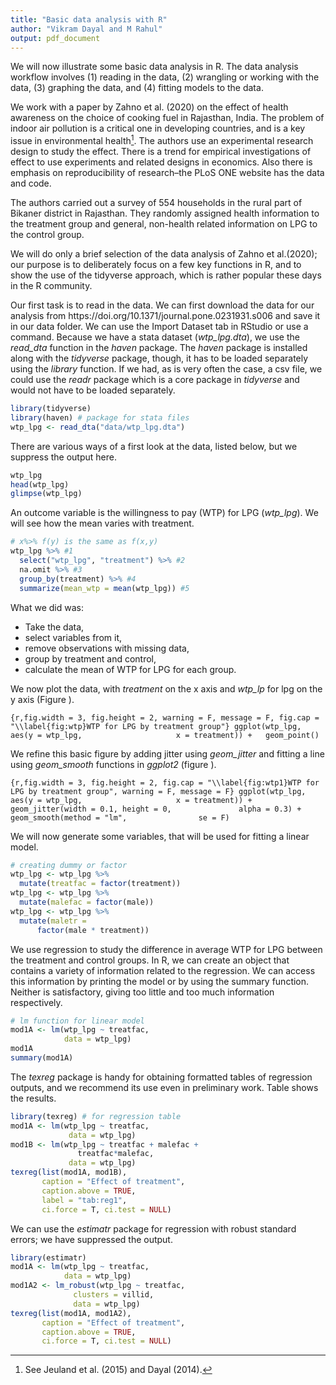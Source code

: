 ```yaml
---
title: "Basic data analysis with R"
author: "Vikram Dayal and M Rahul"
output: pdf_document
---
```



We will now illustrate some basic data analysis in R. The data analysis workflow involves (1) reading in the data, (2) wrangling or working with the data, (3) graphing the data, and (4) fitting models to the data. 

We work with a paper by Zahno et al. (2020) on the effect of health awareness on the choice of cooking fuel in Rajasthan, India. The problem of indoor air pollution is a critical one in developing countries, and is a key issue in environmental health^[See Jeuland et al. (2015) and Dayal (2014).]. The authors use an experimental research design to study the effect. There is a trend for empirical investigations of effect to use experiments and related designs in economics. Also there is emphasis on reproducibility of research--the PLoS ONE website has the data and code. 

The authors carried out a survey of 554 households in the rural part of Bikaner district in Rajasthan. They randomly assigned health information to the treatment group and general, non-health related information on LPG to the control group.

We will do only a brief selection of the data analysis of Zahno et al.(2020); our purpose is to deliberately focus on a few key functions in R, and to show the use of the tidyverse approach, which is rather popular these days in the R community. 

Our first task is to read in the data. We can first download the data for our analysis from https://doi.org/10.1371/journal.pone.0231931.s006 and save it in our data folder. We can use the Import Dataset tab in RStudio or use a command. Because we have a stata dataset (*wtp_lpg.dta*), we use the *read_dta* function in the *haven* package. The *haven* package is installed along with the *tidyverse* package, though, it has to be loaded separately using the *library* function. If we had, as is very often the case, a csv file, we could use the *readr* package which is a core package in *tidyverse* and would not have to be loaded separately. 

```r
library(tidyverse)
library(haven) # package for stata files
wtp_lpg <- read_dta("data/wtp_lpg.dta")
```


There are various ways of a first look at the data, listed below, but we suppress the output here.  

```r
wtp_lpg
head(wtp_lpg)
glimpse(wtp_lpg)
```

An outcome variable is the willingness to pay (WTP) for LPG (*wtp_lpg*). We will see how the mean varies with treatment. 

```r
# x%>% f(y) is the same as f(x,y)
wtp_lpg %>% #1
  select("wtp_lpg", "treatment") %>% #2
  na.omit %>% #3
  group_by(treatment) %>% #4
  summarize(mean_wtp = mean(wtp_lpg)) #5
```

What we did was:

 * Take the data,
 * select variables from it,
 * remove observations with missing data,
 * group by treatment and control,
 * calculate the mean of WTP for LPG for each group. 

We now plot the data, with *treatment* on the x axis and *wtp_lp* for lpg on the y axis (Figure \ref{fig:wtp}). 

```{r,fig.width = 3, fig.height = 2, warning = F, message = F, fig.cap = "\\label{fig:wtp}WTP for LPG by treatment group"}
ggplot(wtp_lpg, aes(y = wtp_lpg,
                    x = treatment)) +
  geom_point()
```


We refine this basic figure  by adding jitter using *geom_jitter* and fitting a line using *geom_smooth* functions in *ggplot2* (figure \ref{fig:wtp1}).

```{r,fig.width = 3, fig.height = 2, fig.cap = "\\label{fig:wtp1}WTP for LPG by treatment group", warning = F, message = F}
ggplot(wtp_lpg, aes(y = wtp_lpg,
                    x = treatment)) +
  geom_jitter(width = 0.1, height = 0,
              alpha = 0.3) +
  geom_smooth(method = "lm", 
              se = F) 
```


We will now generate some variables, that will be used for fitting a linear model. 

```r
# creating dummy or factor
wtp_lpg <- wtp_lpg %>%
  mutate(treatfac = factor(treatment))
wtp_lpg <- wtp_lpg %>%
  mutate(malefac = factor(male))
wtp_lpg <- wtp_lpg %>%
  mutate(maletr = 
      factor(male * treatment))
```

We use regression to study the difference in average WTP for LPG between the treatment and control groups. In R, we can create an object that contains a variety of information related to the regression. We can access this information by printing the model or by using the summary function. Neither is satisfactory, giving too little and too much information respectively. 

```r
# lm function for linear model
mod1A <- lm(wtp_lpg ~ treatfac,
            data = wtp_lpg)
mod1A
summary(mod1A)
```

The *texreg* package is handy for obtaining formatted tables of regression outputs, and we recommend its use even in preliminary work. Table \ref{tab:reg1} shows the results. 

```r
library(texreg) # for regression table
mod1A <- lm(wtp_lpg ~ treatfac,
             data = wtp_lpg)
mod1B <- lm(wtp_lpg ~ treatfac + malefac +
               treatfac*malefac,
             data = wtp_lpg)
texreg(list(mod1A, mod1B),
       caption = "Effect of treatment",
       caption.above = TRUE,
       label = "tab:reg1",
       ci.force = T, ci.test = NULL)
```

We can use the *estimatr* package for regression with robust standard errors; we have suppressed the output. 

```r
library(estimatr)
mod1A <- lm(wtp_lpg ~ treatfac,
            data = wtp_lpg)
mod1A2 <- lm_robust(wtp_lpg ~ treatfac,
              clusters = villid,
              data = wtp_lpg)
texreg(list(mod1A, mod1A2),
       caption = "Effect of treatment",
       caption.above = TRUE,
       ci.force = T, ci.test = NULL)
```
